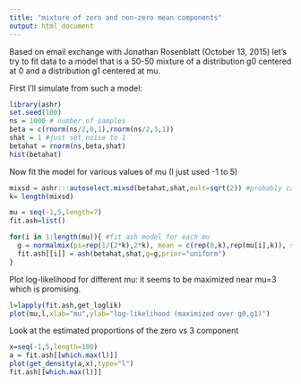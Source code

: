 ```yaml
---
title: "mixture of zero and non-zero mean components"
output: html_document
---
```


Based on email exchange with Jonathan Rosenblatt (October 13, 2015) 
let's try to fit data to a model that is a 50-50 mixture of a distribution g0 centered at 0
and a distribution g1 centered at mu. 

First I'll simulate from such a model:
```r
library(ashr)
set.seed(100)
ns = 1000 # number of samples
beta = c(rnorm(ns/2,0,1),rnorm(ns/2,3,1))
shat = 1 #just set noise to 1
betahat = rnorm(ns,beta,shat)
hist(betahat)
```

Now fit the model for various values of mu (I just used -1 to 5)
```r
mixsd = ashr:::autoselect.mixsd(betahat,shat,mult=sqrt(2)) #probably can improve choice of grid, but just to get something rolling
k= length(mixsd) 

mu = seq(-1,5,length=7)
fit.ash=list()

for(i in 1:length(mu)){ #fit ash model for each mu
  g = normalmix(pi=rep(1/(2*k),2*k), mean = c(rep(0,k),rep(mu[i],k)), sd = c(mixsd,mixsd) )
  fit.ash[[i]] = ash(betahat,shat,g=g,prior="uniform")
}
```

Plot log-likelihood for different mu: it seems to be maximized near mu=3 which is promising.
```r
l=lapply(fit.ash,get_loglik)
plot(mu,l,xlab="mu",ylab="log-likelihood (maximized over g0,g1)")
```

Look at the estimated proportions of the zero vs 3 component
```r
x=seq(-1,5,length=100)
a = fit.ash[[which.max(l)]]
plot(get_density(a,x),type="l")
fit.ash[[which.max(l)]]
```



